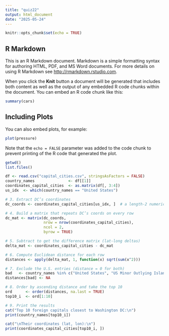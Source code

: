 ---
title: "quiz22"
output: html_document
date: "2025-05-24"
---

```{r setup, include=FALSE}
knitr::opts_chunk$set(echo = TRUE)
```

## R Markdown

This is an R Markdown document. Markdown is a simple formatting syntax for authoring HTML, PDF, and MS Word documents. For more details on using R Markdown see <http://rmarkdown.rstudio.com>.

When you click the **Knit** button a document will be generated that includes both content as well as the output of any embedded R code chunks within the document. You can embed an R code chunk like this:

```{r cars}
summary(cars)
```

## Including Plots

You can also embed plots, for example:

```{r pressure, echo=FALSE}
plot(pressure)
```

Note that the `echo = FALSE` parameter was added to the code chunk to prevent printing of the R code that generated the plot.

```{r}
getwd()
list.files()
```

```{r}
df <- read.csv("capital_cities.csv", stringsAsFactors = FALSE)
country_names               <- df[[1]]
coordinates_capital_cities  <- as.matrix(df[, 3:4])
us_idx  <- which(country_names == "United States")

# 3. Extract DC’s coordinates
dc_coords <- coordinates_capital_cities[us_idx, ]  # a length-2 numeric vector

# 4. Build a matrix that repeats DC’s coords on every row
dc_mat <- matrix(dc_coords, 
                 nrow = nrow(coordinates_capital_cities), 
                 ncol = 2, 
                 byrow = TRUE)

# 5. Subtract to get the difference matrix (lat-long deltas)
delta_mat <- coordinates_capital_cities - dc_mat

# 6. Compute Euclidean distance for each row
distances <- apply(delta_mat, 1, function(x) sqrt(sum(x^2)))

# 7. Exclude the U.S. entries (distance = 0 for both)
bad   <- country_names %in% c("United States", "US Minor Outlying Islands")
distances[bad] <- NA

# 8. Order by ascending distance and take the top 10
ord      <- order(distances, na.last = TRUE)
top10_i  <- ord[1:10]

# 9. Print the results
cat("Top 10 foreign capitals closest to Washington DC:\n")
print(country_names[top10_i])

cat("\nTheir coordinates (lat, lon):\n")
print(coordinates_capital_cities[top10_i, ])

```
